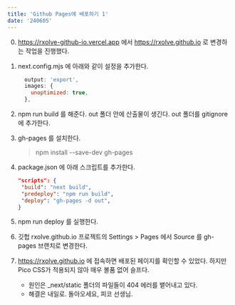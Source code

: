 ```yaml
---
title: 'Github Pages에 배포하기 1'
date: '240605'
---
```


0. https://rxolve-github-io.vercel.app 에서 https://rxolve.github.io 로 변경하는 작업을 진행했다.
1. next.config.mjs 에 아래와 같이 설정을 추가한다.

   ```javascript
     output: 'export',
     images: {
       unoptimized: true,
     },

   ```

2. npm run build 를 해준다. out 폴더 안에 산출물이 생긴다. out 폴더를 gitignore 에 추가한다.
3. gh-pages 를 설치한다.
   > npm install --save-dev gh-pages
4. package.json 에 아래 스크립트를 추가한다.
   ```json
   "scripts": {
    "build": "next build",
    "predeploy": "npm run build",
    "deploy": "gh-pages -d out",
   }
   ```
5. npm run deploy 를 실행한다.
6. 깃헙 rxolve.github.io 프로젝트의 Settings > Pages 에서 Source 를 gh-pages 브랜치로 변경한다.
7. https://rxolve.github.io 에 접속하면 배포된 페이지를 확인할 수 있었다. 하지만 Pico CSS가 적용되지 않아 매우 볼품 없어 슬프다.
   - 원인은 \_next/static 폴더의 파일들이 404 에러를 뱉어내고 있다.
   - 해결은 내일로. 돌아오세요, 피코 선생님.

